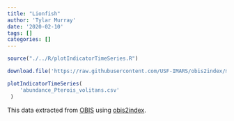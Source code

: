 ```yaml
---
title: "Lionfish"
author: 'Tylar Murray'
date: '2020-02-10'
tags: []
categories: []
---
```


```r
source("./../R/plotIndicatorTimeSeries.R")
```

```r
download.file('https://raw.githubusercontent.com/USF-IMARS/obis2index/master/indicies/abundance_Pterois_volitans.csv', 'abundance_Pterois_volitans.csv')
```

```r
plotIndicatorTimeSeries(
    'abundance_Pterois_volitans.csv'
 )
```
This data extracted from [OBIS](obis.org/) using [obis2index](https://github.com/USF-IMARS/obis2index).
